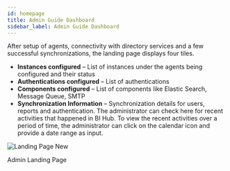 ```yaml
---
id: homepage
title: Admin Guide Dashboard
sidebar_label: Admin Guide Dashboard
---
```



After setup of agents, connectivity with directory services and a few successful synchronizations, the landing page displays four tiles.

- **Instances configured** – List of instances under the agents being configured and their status
- **Authentications configured** – List of authentications 
- **Components configured** – List of components like Elastic Search, Message Queue, SMTP
- **Synchronization Information** – Synchronization details for users, reports and authentication. The administrator can check here for recent activities that happened in BI Hub. To view the recent activities over a period of time, the administrator can click on the calendar icon and provide a date range as input.

<div class="center">
  <Zoom>
<img alt="Landing Page New" src={useBaseUrl('/doc-images/admin-guide/admin-landing-page.png')}/>
  </Zoom>
	<p>Admin Landing Page</p>
</div>

